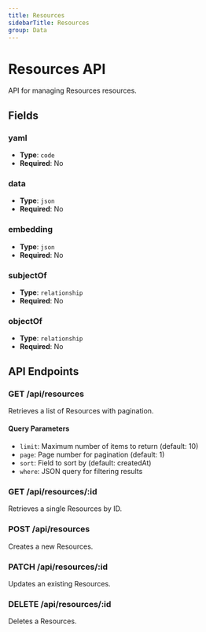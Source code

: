 ```yaml
---
title: Resources
sidebarTitle: Resources
group: Data
---
```


# Resources API

API for managing Resources resources.

## Fields

### yaml

- **Type**: `code`
- **Required**: No




### data

- **Type**: `json`
- **Required**: No




### embedding

- **Type**: `json`
- **Required**: No




### subjectOf

- **Type**: `relationship`
- **Required**: No




### objectOf

- **Type**: `relationship`
- **Required**: No





## API Endpoints

### GET /api/resources
Retrieves a list of Resources with pagination.

#### Query Parameters
- `limit`: Maximum number of items to return (default: 10)
- `page`: Page number for pagination (default: 1)
- `sort`: Field to sort by (default: createdAt)
- `where`: JSON query for filtering results

### GET /api/resources/:id
Retrieves a single Resources by ID.

### POST /api/resources
Creates a new Resources.

### PATCH /api/resources/:id
Updates an existing Resources.

### DELETE /api/resources/:id
Deletes a Resources.

